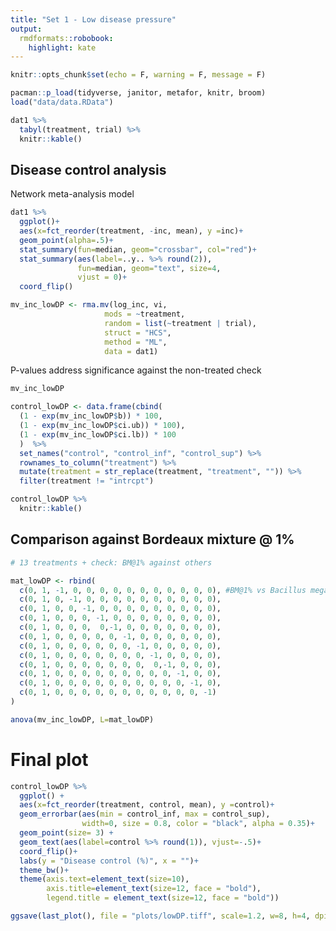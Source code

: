 ```yaml
---
title: "Set 1 - Low disease pressure"
output:
  rmdformats::robobook:
    highlight: kate
---
```


```r
knitr::opts_chunk$set(echo = F, warning = F, message = F)
```

```r
pacman::p_load(tidyverse, janitor, metafor, knitr, broom)
load("data/data.RData")
```

```r
dat1 %>% 
  tabyl(treatment, trial) %>% 
  knitr::kable()
```

## Disease control analysis

Network meta-analysis model

```r
dat1 %>% 
  ggplot()+
  aes(x=fct_reorder(treatment, -inc, mean), y =inc)+
  geom_point(alpha=.5)+
  stat_summary(fun=median, geom="crossbar", col="red")+
  stat_summary(aes(label=..y.. %>% round(2)), 
               fun=median, geom="text", size=4, 
               vjust = 0)+
  coord_flip()
```

```r
mv_inc_lowDP <- rma.mv(log_inc, vi,
                     mods = ~treatment,
                     random = list(~treatment | trial),
                     struct = "HCS",
                     method = "ML",
                     data = dat1)
```

P-values address significance against the non-treated check

```r
mv_inc_lowDP
```


```r
control_lowDP <- data.frame(cbind(
  (1 - exp(mv_inc_lowDP$b)) * 100,
  (1 - exp(mv_inc_lowDP$ci.ub)) * 100),
  (1 - exp(mv_inc_lowDP$ci.lb)) * 100
  )  %>% 
  set_names("control", "control_inf", "control_sup") %>% 
  rownames_to_column("treatment") %>% 
  mutate(treatment = str_replace(treatment, "treatment", "")) %>% 
  filter(treatment != "intrcpt") 

control_lowDP %>% 
  knitr::kable()
```

## Comparison against Bordeaux mixture @ 1% 

```r
# 13 treatments + check: BM@1% against others

mat_lowDP <- rbind(
  c(0, 1, -1, 0, 0, 0, 0, 0, 0, 0, 0, 0, 0, 0), #BM@1% vs Bacillus megatarium
  c(0, 1, 0, -1, 0, 0, 0, 0, 0, 0, 0, 0, 0, 0),
  c(0, 1, 0, 0, -1, 0, 0, 0, 0, 0, 0, 0, 0, 0),
  c(0, 1, 0, 0, 0, -1, 0, 0, 0, 0, 0, 0, 0, 0),
  c(0, 1, 0, 0, 0,  0,-1, 0, 0, 0, 0, 0, 0, 0),
  c(0, 1, 0, 0, 0, 0, 0, -1, 0, 0, 0, 0, 0, 0),
  c(0, 1, 0, 0, 0, 0, 0, 0, -1, 0, 0, 0, 0, 0),
  c(0, 1, 0, 0, 0, 0, 0, 0, 0, -1, 0, 0, 0, 0),
  c(0, 1, 0, 0, 0, 0, 0, 0, 0,  0,-1, 0, 0, 0),
  c(0, 1, 0, 0, 0, 0, 0, 0, 0, 0, 0, -1, 0, 0),
  c(0, 1, 0, 0, 0, 0, 0, 0, 0, 0, 0, 0, -1, 0),
  c(0, 1, 0, 0, 0, 0, 0, 0, 0, 0, 0, 0, 0, -1)
)
```

```r
anova(mv_inc_lowDP, L=mat_lowDP)
```

# Final plot

```r
control_lowDP %>% 
  ggplot() +
  aes(x=fct_reorder(treatment, control, mean), y =control)+
  geom_errorbar(aes(min = control_inf, max = control_sup),  
                width=0, size = 0.8, color = "black", alpha = 0.35)+
  geom_point(size= 3) + 
  geom_text(aes(label=control %>% round(1)), vjust=-.5)+
  coord_flip()+
  labs(y = "Disease control (%)", x = "")+
  theme_bw()+
  theme(axis.text=element_text(size=10), 
        axis.title=element_text(size=12, face = "bold"), 
        legend.title = element_text(size=12, face = "bold"))
```

```r
ggsave(last_plot(), file = "plots/lowDP.tiff", scale=1.2, w=8, h=4, dpi=150)
```

